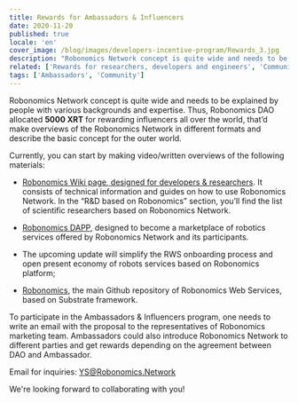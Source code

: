 ```yaml
---
title: Rewards for Ambassadors & Influencers
date: 2020-11-20
published: true
locale: 'en'
cover_image: /blog/images/developers-incentive-program/Rewards_3.jpg
description: "Robonomics Network concept is quite wide and needs to be explained by people with various backgrounds and expertise. Thus, Robonomics DAO allocated 5000 XRT for rewarding influencers all over the world, that’d make overviews of the Robonomics Network in different formats and describe the basic concept for the outer world."
related: ['Rewards for researchers, developers and engineers', 'Community incentive program']
tags: ['Ambassadors', 'Community']
---
```


Robonomics Network concept is quite wide and needs to be explained by people with various backgrounds and expertise. Thus, Robonomics DAO allocated **5000 XRT** for rewarding influencers all over the world, that’d make overviews of the Robonomics Network in different formats and describe the basic concept for the outer world.

Currently, you can start by making video/written overviews of the following materials:

* [Robonomics Wiki page, designed for developers & researchers](https://wiki.robonomics.network/docs/r-and-d-based-on-robonomics-network/). It consists of technical information and guides on how to use Robonomics Network. 
In the “R&D based on Robonomics” section, you’ll find the list of scientific researchers based on Robonomics Network.

* [Robonomics DAPP](https://robonomics.app/#/), designed to become a marketplace of robotics services offered by Robonomics Network and its participants.

* The upcoming update will simplify the RWS onboarding process and open present economy of robots services based on Robonomics platform;

* [Robonomics](https://github.com/airalab/robonomics), the main Github repository of Robonomics Web Services, based on Substrate framework.


To participate in the Ambassadors & Influencers program, one needs to write an email with the proposal to the representatives of Robonomics marketing team.
Ambassadors could also introduce Robonomics Network to different parties and get rewards depending on the agreement between DAO and Ambassador.

Email for inquiries:
YS@Robonomics.Network

We're looking forward to collaborating with you!
